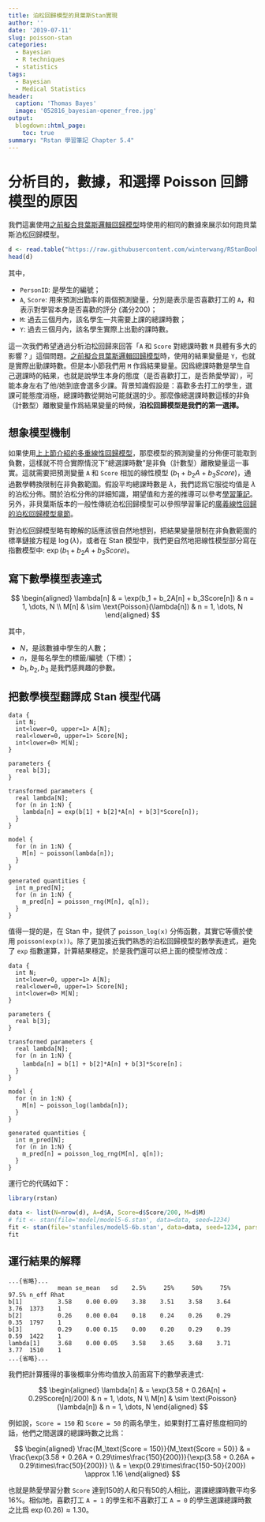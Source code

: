 ```yaml
---
title: 泊松回歸模型的貝葉斯Stan實現
author: ''
date: '2019-07-11'
slug: poisson-stan
categories: 
  - Bayesian
  - R techniques
  - statistics
tags: 
  - Bayesian
  - Medical Statistics
header:
  caption: 'Thomas Bayes'
  image: '052816_bayesian-opener_free.jpg'
output:
  blogdown::html_page:
    toc: true
summary: "Rstan 學習筆記 Chapter 5.4"
---
```




# 分析目的，數據，和選擇 Poisson 回歸模型的原因

我們這裏使用[之前擬合貝葉斯邏輯回歸模型](https://wangcc.me/post/logistic-rstan/)時使用的相同的數據來展示如何跑貝葉斯泊松回歸模型。

```r
d <- read.table("https://raw.githubusercontent.com/winterwang/RStanBook/master/chap05/input/data-attendance-2.txt", sep = ",", header = T)
head(d)
```

其中，

- `PersonID`: 是學生的編號；
- `A`, `Score`: 用來預測出勤率的兩個預測變量，分別是表示是否喜歡打工的 `A`，和表示對學習本身是否喜歡的評分 (滿分200)；
- `M`: 過去三個月內，該名學生一共需要上課的總課時數；
- `Y`: 過去三個月內，該名學生實際上出勤的課時數。

這一次我們希望通過分析泊松回歸來回答「`A` 和 `Score` 對總課時數 `M` 具體有多大的影響？」這個問題。[之前擬合貝葉斯邏輯回歸模型](https://wangcc.me/post/logistic-rstan/)時，使用的結果變量是 `Y`，也就是實際出勤課時數。但是本小節我們用 `M` 作爲結果變量。因爲總課時數是學生自己選課時的結果，也就是說學生本身的態度（是否喜歡打工，是否熱愛學習），可能本身左右了他/她到底會選多少課。背景知識假設是：喜歡多去打工的學生，選課可能態度消極，總課時數從開始可能就選的少。那麼像總選課時數這樣的非負（計數型）離散變量作爲結果變量的時候，**泊松回歸模型是我們的第一選擇。**

## 想象模型機制

如果使用[上上節介紹的多重線性回歸模型](https://wangcc.me/post/rstan-wonderful-r3/)，那麼模型的預測變量的分佈便可能取到負數，這樣就不符合實際情況下"總選課時數"是非負（計數型）離散變量這一事實。這就需要把預測變量 `A` 和 `Score` 相加的線性模型 $(b_1 + b_2A + b_3Score)$，通過數學轉換限制在非負數範圍。假設平均總課時數是 $\lambda$，我們認爲它服從均值是 $\lambda$ 的泊松分佈。關於泊松分佈的詳細知識，期望值和方差的推導可以參考[學習筆記](https://wangcc.me/LSHTMlearningnote/poisson.html)。另外，非貝葉斯版本的一般性傳統泊松回歸模型可以參照學習筆記的[廣義線性回歸的泊松回歸模型章節](https://wangcc.me/LSHTMlearningnote/poisson-regression.html)。

對泊松回歸模型略有瞭解的話應該很自然地想到，把結果變量限制在非負數範圍的標準鏈接方程是 $\log(\lambda)$，或者在 Stan 模型中，我們更自然地把線性模型部分寫在指數模型中: $\exp(b_1 + b_2A + b_3Score)$。

## 寫下數學模型表達式

$$
\begin{aligned}
\lambda[n] & = \exp(b_1 + b_2A[n] + b_3Score[n]) & n = 1, \dots, N \\
M[n]       & \sim \text{Poisson}(\lambda[n])     & n = 1, \dots, N
\end{aligned}
$$

其中， 

- $N$，是該數據中學生的人數；
- $n$，是每名學生的標籤/編號（下標）；
- $b_1, b_2, b_3$ 是我們感興趣的參數。

## 把數學模型翻譯成 Stan 模型代碼


```
data {
  int N; 
  int<lower=0, upper=1> A[N]; 
  real<lower=0, upper=1> Score[N]; 
  int<lower=0> M[N];
}

parameters {
  real b[3]; 
}

transformed parameters {
  real lambda[N];
  for (n in 1:N) {
    lambda[n] = exp(b[1] + b[2]*A[n] + b[3]*Score[n]);
  }
}

model {
  for (n in 1:N) {
    M[n] ~ poisson(lambda[n]); 
  }
}

generated quantities {
  int m_pred[N]; 
  for (n in 1:N) {
    m_pred[n] = poisson_rng(M[n], q[n]);
  }
}
```

值得一提的是，在 Stan 中，提供了 `poisson_log(x)` 分佈函數，其實它等價於使用 `poisson(exp(x))`。除了更加接近我們熟悉的泊松回歸模型的數學表達式，避免了 `exp` 指數運算，計算結果穩定。於是我們還可以把上面的模型修改成：


```
data {
  int N; 
  int<lower=0, upper=1> A[N]; 
  real<lower=0, upper=1> Score[N]; 
  int<lower=0> M[N];
}

parameters {
  real b[3]; 
}

transformed parameters {
  real lambda[N];
  for (n in 1:N) {
    lambda[n] = b[1] + b[2]*A[n] + b[3]*Score[n]；
  }
}

model {
  for (n in 1:N) {
    M[n] ~ poisson_log(lambda[n]); 
  }
}

generated quantities {
  int m_pred[N]; 
  for (n in 1:N) {
    m_pred[n] = poisson_log_rng(M[n], q[n]);
  }
}
```

運行它的代碼如下：

```r
library(rstan)

data <- list(N=nrow(d), A=d$A, Score=d$Score/200, M=d$M)
# fit <- stan(file='model/model5-6.stan', data=data, seed=1234)
fit <- stan(file='stanfiles/model5-6b.stan', data=data, seed=1234, pars = c("b", "lambda"))
fit
```

## 運行結果的解釋

```
...{省略}...
              mean se_mean   sd    2.5%     25%     50%     75%   97.5% n_eff Rhat
b[1]          3.58    0.00 0.09    3.38    3.51    3.58    3.64    3.76  1373    1
b[2]          0.26    0.00 0.04    0.18    0.24    0.26    0.29    0.35  1797    1
b[3]          0.29    0.00 0.15    0.00    0.20    0.29    0.39    0.59  1422    1
lambda[1]     3.68    0.00 0.05    3.58    3.65    3.68    3.71    3.77  1510    1
...{省略}...
```

我們把計算獲得的事後概率分佈均值放入前面寫下的數學表達式:

$$
\begin{aligned}
\lambda[n] & = \exp(3.58 + 0.26A[n] + 0.29Score[n]/200) & n = 1, \dots, N \\
M[n]       & \sim \text{Poisson}(\lambda[n])     & n = 1, \dots, N
\end{aligned}
$$

例如說，`Score = 150` 和 `Score = 50` 的兩名學生，如果對打工喜好態度相同的話，他們之間選課的總課時數之比爲：

$$
\begin{aligned}
\frac{M_\text{Score = 150}}{M_\text{Score = 50}} & = \frac{\exp(3.58 + 0.26A + 0.29\times\frac{150}{200})}{\exp(3.58 + 0.26A + 0.29\times\frac{50}{200})} \\ 
& = \exp(0.29\times\frac{150-50}{200}) \approx 1.16
\end{aligned}
$$


也就是熱愛學習分數 `Score` 達到150的人和只有50的人相比，選課總課時數平均多 16%。相似地，喜歡打工 `A = 1` 的學生和不喜歡打工 `A = 0` 的學生選課總課時數之比爲 $\exp(0.26)\approx1.30$。